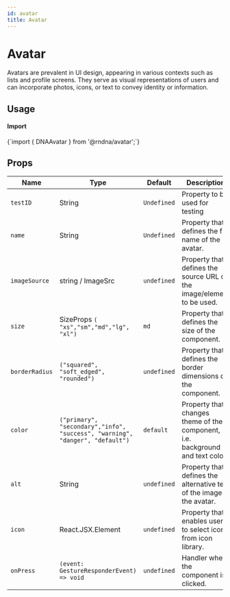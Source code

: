 ```yaml
---
id: avatar
title: Avatar
---
```




# Avatar

Avatars are prevalent in UI design, appearing in various contexts such as lists and profile screens. They serve as visual representations of users and can incorporate photos, icons, or text to convey identity or information.

## Usage

<div class="row inline-flex-center items-center">
  <div class="col col--3">
    <h4>Import</h4>
  </div>
  <div class="col col--9">
    <CodeBlock>{`import { DNAAvatar } from '@rndna/avatar';`}</CodeBlock>
  </div>
</div>

## Props

<div class='table-responsive'>

| Name                    | Type                                                       | Default                                           | Description                                                                             |
| ----------------------- | ---------------------------------------------------------- | ------------------------------------------------- | ----------------------------------------------------------------------------------------|
| `testID`                | String                                                     | `Undefined`                                       | Property to be used for testing                                                         |
| `name`                  | String                                                     | `Undefined`                                       | Property that defines the full name of the avatar.                                      |
| `imageSource`           | string / ImageSrc                                          | `undefined`                                       | Property that defines the source URL of the image/element to be used.                   |
| `size`                  | SizeProps `( "xs","sm","md","lg", "xl")`                   | `md`                                              | Property that defines the size of the component.                                        |
| `borderRadius`          | `("squared", "soft_edged", "rounded")`                     | `undefined`                                       | Property that defines the border dimensions of the component.                           |
| `color`                 | `("primary", "secondary","info", "success", "warning", "danger", "default")`       | `default`                 | Property that changes theme of the component, i.e. background and text color,           |
| `alt`                   | String                                                     | `undefined`                                       | Property that defines the alternative text of the image in the avatar.                  |
| `icon`                  | React.JSX.Element                                          | `undefined`                                       | Property that enables user to select icon from icon library.                            |
| `onPress`               | `(event: GestureResponderEvent) => void`                   | `undefined`                                       | Handler when the component is clicked.                                                  |
</div>



